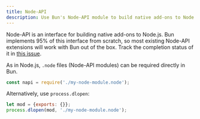 ```yaml
---
title: Node-API
description: Use Bun's Node-API module to build native add-ons to Node.js
---
```


Node-API is an interface for building native add-ons to Node.js. Bun implements 95% of this interface from scratch, so most existing Node-API extensions will work with Bun out of the box. Track the completion status of it in [this issue](https://github.com/oven-sh/bun/issues/158).

As in Node.js, `.node` files (Node-API modules) can be required directly in Bun.

```js
const napi = require('./my-node-module.node');
```

Alternatively, use `process.dlopen`:

```js
let mod = {exports: {}};
process.dlopen(mod, './my-node-module.node');
```
